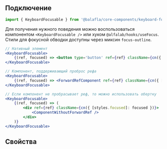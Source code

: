 
## Подключение

```jsx
import { KeyboardFocusable } from '@balafla/core-components/keyboard-focusable';
```

Для получения нужного поведения можно воспользоваться компонентом `<KeyboardFocusable />` или хуком `@alfalab/hooks/useFocus`.
Стили для фокусной обводки доступны через миксин `focus-outline`.

```jsx
// Нативный элемент
<KeyboardFocusable>
    {(ref, focused) => <button type='button' ref={ref} className={cn({ [styles.focused]: focused })} />}
</KeyboardFocusable>

// Компонент, поддерживающий проброс рефа
<KeyboardFocusable>
    {(ref, focused) => <ForwardRefComponent ref={ref} className={cn({ [styles.focused]: focused })} />}
</KeyboardFocusable>

// Если компонент не пробрасывает реф, то можно использовать обертку
<KeyboardFocusable>
    {(ref, focused) => (
        <div ref={ref} className={cn({ [styles.focused]: focused })}>
            <ComponentWithoutForwardRef />
        </div>
    )}
</KeyboardFocusable>
```
## Свойства

<ArgTypes of={KeyboardFocusable} />
